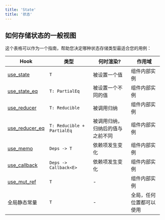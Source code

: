 ```yaml
---
title: 'State'
title: '状态'
---
```


## 如何存储状态的一般视图

这个表格可以作为一个指南，帮助您决定哪种状态存储类型最适合您的用例：

| Hook                     | 类型                        | 何时渲染?                     | 作用域               |
| ------------------------ | -------------------------- | ---------------------------- | ------------------- |
| [use_state]              | `T`                        | 被设置一个值                   | 组件内部实例          |
| [use_state_eq]           | `T: PartialEq`             | 被设置一个不同的值              | 组件内部实例          |
| [use_reducer]            | `T: Reducible`             | 被调用归纳                     | 组件内部实例          |
| [use_reducer_eq]         | `T: Reducible + PartialEq` | 被调用归纳，归纳后的值与之前不同   | 组件内部实例          |
| [use_memo]               | `Deps -> T`                | 依赖项发生变化                  | 组件内部实例          |
| [use_callback]           | `Deps -> Callback<E>`      | 依赖项发生变化                  | 组件内部实例          |
| [use_mut_ref]            | `T`                        | -                            | 组件内部实例          |
| 全局静态常量               | `T`                        | -                            | 全局，任何位置都可以使用 |

[use_state]: https://yew-rs-api.web.app/next/yew/functional/fn.use_state.html
[use_state_eq]: https://yew-rs-api.web.app/next/yew/functional/fn.use_state_eq.html
[use_reducer]: https://yew-rs-api.web.app/next/yew/functional/fn.use_reducer.html
[use_reducer_eq]: https://yew-rs-api.web.app/next/yew/functional/fn.use_reducer_eq.html
[use_memo]: https://yew-rs-api.web.app/next/yew/functional/fn.use_memo.html
[use_callback]: https://yew-rs-api.web.app/next/yew/functional/fn.use_callback.html
[use_mut_ref]: https://yew-rs-api.web.app/next/yew/functional/fn.use_mut_ref.html
